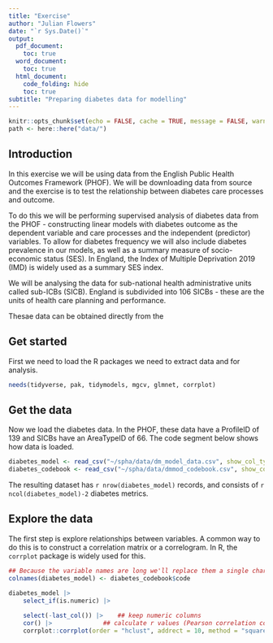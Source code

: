 ```yaml
---
title: "Exercise"
author: "Julian Flowers"
date: "`r Sys.Date()`"
output:
  pdf_document:
    toc: true
  word_document:
    toc: true
  html_document:
    code_folding: hide
    toc: true
subtitle: "Preparing diabetes data for modelling"
---
```


```r

knitr::opts_chunk$set(echo = FALSE, cache = TRUE, message = FALSE, warning = FALSE)
path <- here::here("data/")

```

## Introduction

In this exercise we will be using data from the English Public Health Outcomes Framework (PHOF). We will be downloading data from source and the exercise is to test the relationship between diabetes care processes and outcome.

To do this we will be performing supervised analysis of diabetes data from the PHOF - constructing linear models with diabetes outcome as the dependent variable and care processes and the independent (predictor) variables. To allow for diabetes frequency we will also include diabetes prevalence in our models, as well as a summary measure of socio-economic status (SES). In England, the Index of Multiple Deprivation 2019 (IMD) is widely used as a summary SES index. 

We will be analysing the data for sub-national health administrative units called sub-ICBs (SICB). England is subdivided into 106 SICBs  - these are the units of health care planning and performance. 

Thesae data can be obtained directly from the 

## Get started

First we need to load the R packages we need to extract data and for analysis.

```r

needs(tidyverse, pak, tidymodels, mgcv, glmnet, corrplot)

```

## Get the data

Now we load the diabetes data. In the PHOF, these data have a ProfileID of 139 and SICBs have an  AreaTypeID of 66. The code segment below shows how data is loaded.

```r

diabetes_model <- read_csv("~/spha/data/dm_model_data.csv", show_col_types = FALSE)
diabetes_codebook <- read_csv("~/spha/data/dmmod_codebook.csv", show_col_types = FALSE)

```

The resulting dataset has `r nrow(diabetes_model)` records, and consists of `r ncol(diabetes_model)-2` diabetes metrics. 

## Explore the data

The first step is explore relationships between variables. A common way to do this is to construct a correlation matrix or a correlogram. In R, the `corrplot` package is widely used for this.

```r

## Because the variable names are long we'll replace them a single character for labelling charts
colnames(diabetes_model) <- diabetes_codebook$code

diabetes_model |>
    select_if(is.numeric) |> 
    
    select(-last_col()) |>    ## keep numeric columns
    cor() |>              ## calculate r values (Pearson correlation coefficients)
    corrplot::corrplot(order = "hclust", addrect = 10, method = "square", tl.col = "black", tl.cex = .5) ## we have orderded the variables using hierarchical clustering



```


